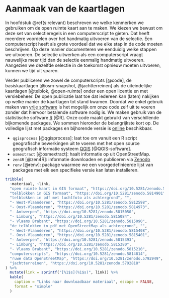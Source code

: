 # Aanmaak van de kaartlagen

In hoofdstuk \@ref(s:relevant) beschreven we welke kenmerken we gebruiken om de open ruimte kaart aan te maken.
We kiezen we bewust om deze set van selectieregels in een computerscript te gieten.
Dat heeft meerdere voordelen over het handmatig uitvoeren van de selectie.
Een computerscript heeft als grote voordeel dat we elke stap in de code moeten beschrijven.
Op deze manier documenteren we eenduidig welke stappen we uitvoeren.
De selectie uitwerken als een computerscript vraagt nauwelijks meer tijd dan de selectie eenmalig handmatig uitvoeren.
Aangezien we dezelfde selectie in de toekomst opnieuw moeten uitvoeren, kunnen we tijd uit sparen.

Verder publiceren we zowel de computerscripts [@code], de basiskaartlagen [@osm-snapshot,  @jachtterreinen] als de uiteindelijke kaartlagen [@telblok, @open-ruimte] onder een open licentie en met versiebeheer.
De open publicatie laat toe dat iedereen kan (laten) nakijken op welke manier de kaartlagen tot stand kwamen.
Doordat we enkel gebruik maken van [vrije software](https://nl.wikipedia.org/wiki/Vrije_software_en_opensourcesoftware) is het mogelijk om onze code zelf uit te voeren zonder dat hiervoor betalende software nodig is.
We maken gebruik van de statistische software [R](https://nl.wikipedia.org/wiki/R_(softwarepakket)) [@R].
Onze code maakt gebruikt van verschillende bijkomende packages.
We sommen hieronder de belangrijkste kort op.
De volledige lijst met packages en bijhorende versie is [online](https://raw.githubusercontent.com/inbo/patrijs-steekproefkader/main/renv.lock) beschikbaar.

- `qgisprocess` [@qgisprocess]: laat toe om vanuit een R script geografische bewerkingen uit te voeren met het open source geografisch informatie systeem [QGIS](https://nl.wikipedia.org/wiki/QGIS) [@QGIS-software].
- `osmextract` [@osmextract]: haalt informatie op uit OpenStreetMap.
- `zen4R` [@zen4R]: informatie downloaden en publiceren via [Zenodo](https://www.zenodo.org)
- `renv` [@renv]: package waarmee we een voorgedefinieerde lijst van packages met elk een specifieke versie kan laten installeren.

```r
tribble(
  ~materiaal, ~link,
  "open ruimte kaart in GIS formaat", "https://doi.org/10.5281/zenodo.5814834",
  "telblokken in GIS formaat", "https://doi.org/10.5281/zenodo.5814901",
  "telblokken in pdf met luchtfoto als achtergrond", "",
  "- West-Vlaanderen", "https://doi.org/10.5281/zenodo.5812598",
  "- Oost-Vlaanderen", "https://doi.org/10.5281/zenodo.5814973",
  "- Antwerpen", "https://doi.org/10.5281/zenodo.5815050",
  "- Limburg", "https://doi.org/10.5281/zenodo.5815084",
  "- Vlaams Brabant", "https://doi.org/10.5281/zenodo.5815090",
  "de telblokken in pdf met OpenStreetMap als achtergrond", "",
  "- West-Vlaanderen", "https://doi.org/10.5281/zenodo.5815408",
  "- Oost-Vlaanderen", "https://doi.org/10.5281/zenodo.5815401",
  "- Antwerpen", "https://doi.org/10.5281/zenodo.5815393",
  "- Limburg", "https://doi.org/10.5281/zenodo.5815380",
  "- Vlaams Brabant", "https://doi.org/10.5281/zenodo.5815210",
  "computerscripts",  "https://doi.org/10.5281/zenodo.5814814",
  "ruwe data OpenStreetMap", "https://doi.org/10.5281/zenodo.5792949",
  "jachtterreinen", "https://doi.org/10.5281/zenodo.5792818"
) %>%
  mutate(link = sprintf("[%1$s](%1$s)", link)) %>%
  kable(
    caption = "Links naar downloadbaar materiaal", escape = FALSE,
    format = "simple"
  )
```

